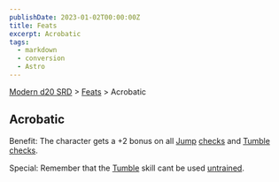 ```yaml
---
publishDate: 2023-01-02T00:00:00Z
title: Feats
excerpt: Acrobatic
tags:
  - markdown
  - conversion
  - Astro
---
```


[Modern d20 SRD](/#modernD20) > [Feats](modern-d20-srd-feats-index) > Acrobatic

## Acrobatic

Benefit: The character gets a +2 bonus on all [Jump](modern-d20-srd-skills-jump) [checks](modern-d20-srd-skills-skill-basics-php#skill-check-index) and [Tumble](modern-d20-srd-skills-tumble) [checks](modern-d20-srd-skills-skill-basics-php#skill-check-index).

Special: Remember that the [Tumble](modern-d20-srd-skills-tumble) skill cant be used [untrained](modern-d20-srd-skills-skill-basics).
